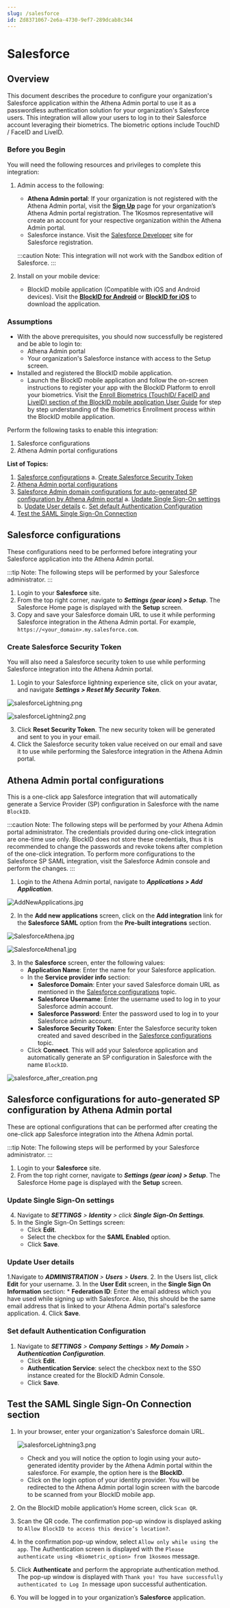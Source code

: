 ```yaml
---
slug: /salesforce
id: Zd8371067-2e6a-4730-9ef7-289dcab8c344
---
```

# Salesforce

## Overview


This document describes the procedure to configure your organization's Salesforce application within the Athena Admin portal to use it as a passwordless authentication solution for your organization's Salesforce users. This integration will allow your users to log in to their Salesforce account leveraging their biometrics. The biometric options include TouchID / FaceID and LiveID.

### Before you Begin
You will need the following resources and privileges to complete this integration:
1. Admin access to the following:
    * **Athena Admin portal**: If your organization is not registered with the Athena Admin portal, visit the **[Sign Up](https://www.1kosmos.com/blockid-free-trial)** page for your organization’s Athena Admin portal registration. The 1Kosmos representative will create an account for your respective organization within the Athena Admin portal.
    * Salesforce instance. Visit the [Salesforce Developer](https://developer.salesforce.com/signup) site for Salesforce registration.

    :::caution Note:
   This integration will not work with the Sandbox edition of Salesforce.
    :::
2. Install on your mobile device:
    * BlockID mobile application (Compatible with iOS and Android devices). Visit the **[BlockID for Android](https://play.google.com/store/apps/details?id=com.onekosmos.kernel.blockid)** or **[BlockID for iOS](https://apps.apple.com/us/app/blockid/id1539421428)** to download the application.

### Assumptions
* With the above prerequisites, you should now successfully be registered and be able to login to:
    * Athena Admin portal
    * Your organization's Salesforce instance with access to the Setup screen.
* Installed and registered the BlockID mobile application.
    * Launch the BlockID mobile application and follow the on-screen instructions to register your app with the BlockID Platform to enroll your biometrics. Visit the [Enroll Biometrics (TouchID/ FaceID and LiveID) section of the BlockID mobile application User Guide](https://1kosmos.document360.io/docs/blockid-mobile-application-user-guide#EnrollBio) for step by step understanding of the Biometrics Enrollment process within the BlockID mobile application.

Perform the following tasks to enable this integration:

1. Salesforce configurations
2. Athena Admin portal configurations

**List of Topics:**

1. [Salesforce configurations](#Salesforceconfig)
    a. [Create Salesforce Security Token](#Salesforcesecuritytoken)
2. [Athena Admin portal configurations](#Athenaconfig)
3. [Salesforce Admin domain configurations for auto-generated SP configuration by Athena Admin portal](#Salesforceconfig1)
    a. [Update Single Sign-On settings](#SFSSO)
    b. [Update User details](#SFUser)
    c. [Set default Authentication Configuration](#SFAuth)
4. [Test the SAML Single Sign-On Connection](#TestSAML)

## <a name = "Salesforceconfig"></a>Salesforce configurations

These configurations need to be performed before integrating your Salesforce application into the Athena Admin portal.

:::tip Note:
The following steps will be performed by your Salesforce administrator. 
:::

1. Login to your **Salesforce** site.
2. From the top right corner, navigate to ***Settings (gear icon) > Setup***.
The Salesforce Home page is displayed with the **Setup** screen.
2. Copy and save your Salesforce domain URL to use it while performing Salesforce integration in the Athena Admin portal. For example, `https://<your_domain>.my.salesforce.com`.

### <a name = "Salesforcesecuritytoken"></a>Create Salesforce Security Token

You will also need a Salesforce security token to use while performing Salesforce integration into the Athena Admin portal. 

1. Login to your Salesforce lightning experience site, click on your avatar, and navigate ***Settings > Reset My Security Token***.

![salesforceLightning.png](https://cdn.document360.io/aeae7c88-d2f4-4a9c-bba9-c4f368260d78/Images/Documentation/salesforceLightning.png)

![salesforceLightning2.png](https://cdn.document360.io/aeae7c88-d2f4-4a9c-bba9-c4f368260d78/Images/Documentation/salesforceLightning2.png)

3. Click **Reset Security Token**. The new security token will be generated and sent to you in your email.
4. Click the Salesforce security token value received on our email and save it to use while performing the Salesforce integration in the Athena Admin portal.

## <a name = "Athenaconfig"></a>Athena Admin portal configurations

This is a one-click app Salesforce integration that will automatically generate a Service Provider (SP) configuration in Salesforce with the name `BlockID`.

:::caution Note:
The following steps will be performed by your Athena Admin portal administrator. The credentials provided during one-click integration are one-time use only. BlockID does not store these credentials, thus it is recommended to change the passwords and revoke tokens after completion of the one-click integration. To perform more configurations to the Salesforce SP SAML integration, visit the Salesforce Admin console and perform the changes.
:::

1. Login to the Athena Admin portal, navigate to ***Applications > Add Application***.

![AddNewApplications.jpg](https://cdn.document360.io/aeae7c88-d2f4-4a9c-bba9-c4f368260d78/Images/Documentation/AddNewApplications%281%29.jpg)

2. In the **Add new applications** screen, click on the **Add integration** link for the **Salesforce SAML** option from the **Pre-built integrations** section. 

![SalesforceAthena.jpg](https://cdn.document360.io/aeae7c88-d2f4-4a9c-bba9-c4f368260d78/Images/Documentation/SalesforceAthena.jpg)

![SalesforceAthena1.jpg](https://cdn.document360.io/aeae7c88-d2f4-4a9c-bba9-c4f368260d78/Images/Documentation/SalesforceAthena1.jpg)

3.  In the **Salesforce** screen, enter the following values:
    *  **Application Name**: Enter the name for your Salesforce application.
    *  In the **Service provider info** section:
        *  **Salesforce Domain**: Enter your saved Salesforce domain URL as mentioned in the [Salesforce configurations](#Salesforceconfig) topic.
        *  **Salesforce Username**: Enter the username used to log in to your Salesforce admin account.
        *  **Salesforce Password**: Enter the password used to log in to your Salesforce admin account.
        *  **Salesforce Security Token**: Enter the Salesforce security token created and saved described in the [Salesforce configurations](#Salesforceconfig) topic. 
    *  Click **Connect**. This will add your Salesforce application and automatically generate an SP configuration in Salesforce with the name `BlockID`.

![salesforce_after_creation.png](https://cdn.document360.io/aeae7c88-d2f4-4a9c-bba9-c4f368260d78/Images/Documentation/salesforce_after_creation%281%29.png)

## <a name = "Salesforceconfig1"></a>Salesforce configurations for auto-generated SP configuration by Athena Admin portal

 These are optional configurations that can be performed after creating the one-click app Salesforce integration into the Athena Admin portal.

:::tip Note:
The following steps will be performed by your Salesforce administrator. 
:::

1. Login to your **Salesforce** site.
2. From the top right corner, navigate to ***Settings (gear icon) > Setup***. The Salesforce Home page is displayed with the **Setup** screen.

### <a name = "SFSSO"></a>Update Single Sign-On settings

4. Navigate to ***SETTINGS** > **Identity** > click **Single Sign-On Settings**.*
5. In the Single Sign-On Settings screen:
   * Click **Edit**.
   * Select the checkbox for the **SAML Enabled** option.
   * Click **Save**.

### <a name = "SFUser"></a>Update User details

1.Navigate to ***ADMINISTRATION** > **Users** > **Users***.
2. In the Users list, click **Edit** for your username. 
3. In the **User Edit** screen, in the **Single Sign On Information** section: 
      * **Federation ID**: Enter the email address which you have used while signing up with Salesforce. Also, this should be the same email address that is linked to your Athena Admin portal's salesforce application.
4. Click **Save**.

### <a name = "SFAuth"></a>Set default Authentication Configuration

1. Navigate to ***SETTINGS** > **Company Settings** > **My Domain** > **Authentication Configuration***. 
     * Click **Edit**.
     *  **Authentication Service**: select the checkbox next to the SSO instance created for the BlockID Admin Console.
   * Click **Save**.

## <a name = "TestSAML"></a>Test the SAML Single Sign-On Connection section

1. In your browser, enter your organization's Salesforce domain URL.

    ![salesforceLightning3.png](https://cdn.document360.io/aeae7c88-d2f4-4a9c-bba9-c4f368260d78/Images/Documentation/salesforceLightning3%283%29.png)

    * Check and you will notice the option to login using your auto-generated identity provider by the Athena Admin portal within the salesforce. For example, the option here is the **BlockID**.
    * Click on the login option of your identity provider. You will be redirected to the Athena Admin portal login screen with the barcode to be scanned from your BlockID mobile app.
2. On the BlockID mobile application’s Home screen, click `Scan QR`.
3. Scan the QR code. The confirmation pop-up window is displayed asking to `Allow BlockID to access this device’s location?`.
4. In the confirmation pop-up window, select `Allow only while using the app`. The Authentication screen is displayed with the `Please authenticate using <Biometric_option> from 1kosmos` message.
5. Click **Authenticate** and perform the appropriate authentication method. The pop-up window is displayed with `Thank you! You have successfully authenticated to Log In` message upon successful authentication.
6. You will be logged in to your organization’s **Salesforce** application.
